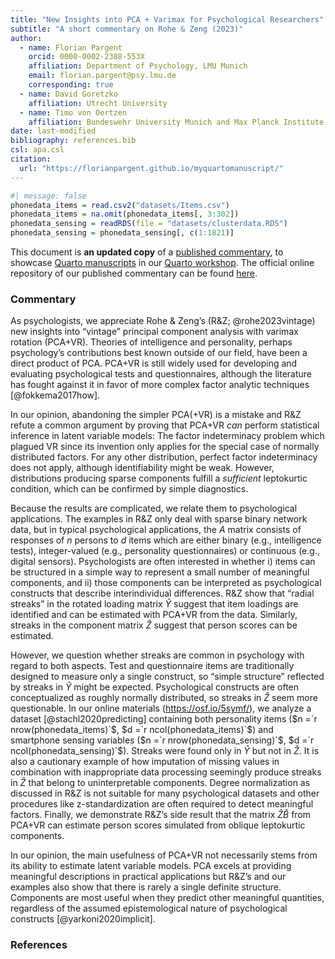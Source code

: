 ```yaml
---
title: "New Insights into PCA + Varimax for Psychological Researchers"
subtitle: "A short commentary on Rohe & Zeng (2023)"
author:
  - name: Florian Pargent
    orcid: 0000-0002-2388-553X
    affiliation: Department of Psychology, LMU Munich
    email: florian.pargent@psy.lmu.de
    corresponding: true
  - name: David Goretzko
    affiliation: Utrecht University
  - name: Timo von Oertzen
    affiliation: Bundeswehr University Munich and Max Planck Institute for Human Development
date: last-modified
bibliography: references.bib
csl: apa.csl
citation:
  url: "https://florianpargent.github.io/myquartomanuscript/"
---
```


```r
#| message: false
phonedata_items = read.csv2("datasets/Items.csv")
phonedata_items = na.omit(phonedata_items[, 3:302])
phonedata_sensing = readRDS(file = "datasets/clusterdata.RDS")
phonedata_sensing = phonedata_sensing[, c(1:1821)]
```

:::{.callout-important}
This document is **an updated copy** of a [published commentary](https://doi.org/10.1093/jrsssb/qkad054), to showcase [Quarto manuscripts](https://quarto.org/docs/manuscripts/) in our [Quarto workshop](https://florianpargent.github.io/Quarto_LMU_OSC/). The official online repository of our published commentary can be found [here](https://osf.io/5symf/).
:::

### Commentary

As psychologists, we appreciate Rohe & Zeng's (R&Z; @rohe2023vintage) new insights into “vintage” principal component analysis with varimax rotation (PCA+VR). Theories of intelligence and personality, perhaps psychology's contributions best known outside of our field, have been a direct product of PCA. PCA+VR is still widely used for developing and evaluating psychological tests and questionnaires, although the literature has fought against it in favor of more complex factor analytic techniques [@fokkema2017how].

In our opinion, abandoning the simpler PCA(+VR) is a mistake and R&Z refute a common argument by proving that PCA+VR *can* perform statistical inference in latent variable models: The factor indeterminacy problem which plagued VR since its invention only applies for the special case of normally distributed factors. For any other distribution, perfect factor indeterminacy does not apply, although identifiability might be weak. However, distributions producing sparse components fulfill a *sufficient* leptokurtic condition, which can be confirmed by simple diagnostics.

Because the results are complicated, we relate them to psychological applications. The examples in R&Z only deal with sparse binary network data, but in typical psychological applications, the $A$ matrix consists of responses of $n$ persons to $d$ items which are either binary (e.g., intelligence tests), integer-valued (e.g., personality questionnaires) or continuous (e.g., digital sensors). Psychologists are often interested in whether i) items can be structured in a simple way to represent a small number of meaningful components, and ii) those components can be interpreted as psychological constructs that describe interindividual differences. R&Z show that "radial streaks" in the rotated loading matrix $\hat{Y}$ suggest that item loadings are identified and can be estimated with PCA+VR from the data. Similarly, streaks in the component matrix $\hat{Z}$ suggest that person scores can be estimated.

However, we question whether streaks are common in psychology with regard to both aspects. Test and questionnaire items are traditionally designed to measure only a single construct, so "simple structure" reflected by streaks in $\hat{Y}$ might be expected. Psychological constructs are often conceptualized as roughly normally distributed, so streaks in $\hat{Z}$ seem more questionable. In our online materials (<https://osf.io/5symf/>), we analyze a dataset [@stachl2020predicting] containing both personality items ($n =`r nrow(phonedata_items)`$, $d =`r ncol(phonedata_items)`$) and smartphone sensing variables ($n =`r nrow(phonedata_sensing)`$, $d =`r ncol(phonedata_sensing)`$). Streaks were found only in $\hat{Y}$ but not in $\hat{Z}$. It is also a cautionary example of how imputation of missing values in combination with inappropriate data processing seemingly produce streaks in $\hat{Z}$ that belong to uninterpretable components. Degree normalization as discussed in R&Z is not suitable for many psychological datasets and other procedures like z-standardization are often required to detect meaningful factors. Finally, we demonstrate R&Z's side result that the matrix $\hat{Z}\hat{B}$ from PCA+VR can estimate person scores simulated from oblique leptokurtic components.

In our opinion, the main usefulness of PCA+VR not necessarily stems from its ability to estimate latent variable models. PCA excels at providing meaningful descriptions in practical applications but R&Z's and our examples also show that there is rarely a single definite structure. Components are most useful when they predict other meaningful quantities, regardless of the assumed epistemological nature of psychological constructs [@yarkoni2020implicit].

### References

::: {#refs}
:::
